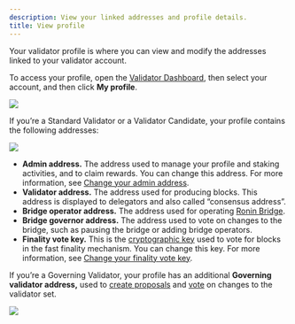 ```yaml
---
description: View your linked addresses and profile details.
title: View profile
---
```



Your validator profile is where you can view and modify the addresses linked to your validator account.

To access your profile, open the [Validator Dashboard](https://validator.roninchain.com), then select your account, and then click **My profile**.

<img src={profile} width={280} />

If you’re a Standard Validator or a Validator Candidate, 
your profile contains the following addresses:

<img src={standardProfile} width={400} />

* **Admin address.** The address used to manage your profile and 
staking activities, and to claim rewards. You can change this address. For more information, see [Change your admin address](addresses.mdx#admin).
* **Validator address.** The address used for producing blocks. 
This address is displayed to delegators and also called “consensus address”.
* **Bridge operator address.** The address used for operating
[Ronin Bridge](https://bridge.roninchain.com/).
* **Bridge governor address.** The address used to vote on changes to the bridge, such as pausing the bridge or adding bridge operators.
* **Finality vote key.** This is the [cryptographic key](finality.mdx) used to vote
for blocks in the fast finality mechanism. You can change this key. For more information, see [Change your finality vote key](finality.mdx#change).

If you’re a Governing Validator, your profile has an additional **Governing validator address,** used to 
[create proposals](./../governance/create-proposal.mdx) and
[vote](./../governance/vote-on-proposal.mdx) on changes to the validator set.

<img src={governorProfile} width={400} />
